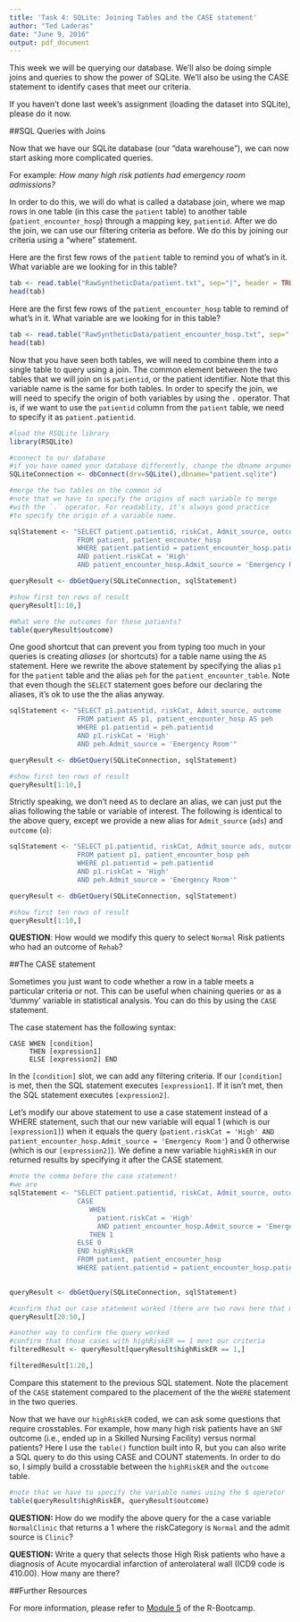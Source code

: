 ```yaml
---
title: 'Task 4: SQLite: Joining Tables and the CASE statement'
author: "Ted Laderas"
date: "June 9, 2016"
output: pdf_document
---
```


This week we will be querying our database. We'll also be doing simple joins and queries to show the power of SQLite. We'll also be using the CASE statement to identify cases that meet our criteria.

If you haven't done last week's assignment (loading the dataset into SQLite), please do it now.

##SQL Queries with Joins

Now that we have our SQLite database (our "data warehouse"), we can now start asking more complicated queries. 

For example: *How many high risk patients had emergency room admissions?*

In order to do this, we will do what is called a database join, where we map rows in one table (in this case the `patient` table) to another table (`patient_encounter_hosp`) through a mapping key, `patientid`. After we do the join, we can use our filtering criteria as before. We do this by joining our criteria using a "where" statement.

Here are the first few rows of the `patient` table to remind you of what's in it. What variable are we looking for in this table?

```r
tab <- read.table("RawSyntheticData/patient.txt", sep="|", header = TRUE)
head(tab)
```

Here are the first few rows of the `patient_encounter_hosp` table to remind of what's in it. What variable are we looking for in this table?

```r
tab <- read.table("RawSyntheticData/patient_encounter_hosp.txt", sep="|", header=TRUE)
head(tab)
```

Now that you have seen both tables, we will need to combine them into a single table to query using a join. The common element between the two tables that we will join on is `patientid`, or the patient identifier. Note that this variable name is the same for both tables. In order to specify the join, we will need to specify the origin of both variables by using the `.` operator. That is, if we want to use the `patientid` column from the `patient` table, we need to specify it as `patient.patientid`.

```r
#load the RSQLite library
library(RSQLite)

#connect to our database
#if you have named your database differently, change the dbname argument
SQLiteConnection <- dbConnect(drv=SQLite(),dbname="patient.sqlite")

#merge the two tables on the common id
#note that we have to specify the origins of each variable to merge
#with the `.` operator. For readablity, it's always good practice
#to specify the origin of a variable name.

sqlStatement <- "SELECT patient.patientid, riskCat, Admit_source, outcome 
                 FROM patient, patient_encounter_hosp
                 WHERE patient.patientid = patient_encounter_hosp.patientid
                 AND patient.riskCat = 'High' 
                 AND patient_encounter_hosp.Admit_source = 'Emergency Room'"

queryResult <- dbGetQuery(SQLiteConnection, sqlStatement)

#show first ten rows of result
queryResult[1:10,]

#What were the outcomes for these patients?
table(queryResult$outcome)
```

One good shortcut that can prevent you from typing too much in your queries is creating *aliases* (or shortcuts) for a table name using the `AS` statement. Here we rewrite the above statement by specifying the alias `p1` for the `patient` table and the alias `peh` for the `patient_encounter_table`. Note that even though the `SELECT` statement goes before our declaring the aliases, it's ok to use the the alias anyway.

```r
sqlStatement <- "SELECT p1.patientid, riskCat, Admit_source, outcome 
                 FROM patient AS p1, patient_encounter_hosp AS peh
                 WHERE p1.patientid = peh.patientid
                 AND p1.riskCat = 'High' 
                 AND peh.Admit_source = 'Emergency Room'"

queryResult <- dbGetQuery(SQLiteConnection, sqlStatement)

#show first ten rows of result
queryResult[1:10,]
```

Strictly speaking, we don't need `AS` to declare an alias, we can just put the alias following the table or variable of interest. The following is identical to the above query, except we provide a new alias for `Admit_source` (`ads`) and `outcome` (`o`):

```r
sqlStatement <- "SELECT p1.patientid, riskCat, Admit_source ads, outcome o 
                 FROM patient p1, patient_encounter_hosp peh
                 WHERE p1.patientid = peh.patientid
                 AND p1.riskCat = 'High' 
                 AND peh.Admit_source = 'Emergency Room'"

queryResult <- dbGetQuery(SQLiteConnection, sqlStatement)

#show first ten rows of result
queryResult[1:10,]
```

**QUESTION**: How would we modify this query to select `Normal` Risk patients who had an outcome of `Rehab`?

##The CASE statement

Sometimes you just want to code whether a row in a table meets a particular criteria or not. This can be useful when chaining queries or as a 'dummy' variable in statistical analysis. You can do this by using the `CASE` statement. 

The case statement has the following syntax:

```{eval=FALSE}
CASE WHEN [condition] 
     THEN [expression1] 
     ELSE [expression2] END 
```

In the `[condition]` slot, we can add any filtering criteria. If our `[condition]` is met, then the SQL statement executes `[expression1]`. If it isn't met, then the SQL statement executes `[expression2]`. 

Let's modify our above statement to use a case statement instead of a WHERE statement, such that our new variable will equal 1 (which is our `[expression1]`) when it equals the query (`patient.riskCat = 'High' AND patient_encounter_hosp.Admit_source = 'Emergency Room'`) and 0 otherwise (which is our `[expression2]`). We define a new variable `highRiskER` in our returned results by specifying it after the CASE statement.

```r
#note the comma before the case statement!
#we are 
sqlStatement <- "SELECT patient.patientid, riskCat, Admit_source, outcome, 
                 CASE 
                    WHEN
                      patient.riskCat = 'High'  
                      AND patient_encounter_hosp.Admit_source = 'Emergency Room'
                    THEN 1
                 ELSE 0 
                 END highRiskER
                 FROM patient, patient_encounter_hosp
                 WHERE patient.patientid = patient_encounter_hosp.patientid"
                 

queryResult <- dbGetQuery(SQLiteConnection, sqlStatement)

#confirm that our case statement worked (there are two rows here that meet the criteria)
queryResult[20:50,]

#another way to confirm the query worked 
#confirm that those cases with highRiskER == 1 meet our criteria
filteredResult <- queryResult[queryResult$highRiskER == 1,]

filteredResult[1:20,]
```

Compare this statement to the previous SQL statement. Note the placement of the `CASE` statement compared to the placement of the the `WHERE` statement in the two queries.

Now that we have our `highRiskER` coded, we can ask some questions that require crosstables. For example, how many high risk patients have an `SNF` outcome (i.e., ended up in a Skilled Nursing Facility) versus normal patients? Here I use the `table()` function built into R, but you can also write a SQL query to do this using CASE and COUNT statements. In order to do so, I simply build a crosstable between the `highRiskER` and the `outcome` table.

```r
#note that we have to specify the variable names using the $ operator
table(queryResult$highRiskER, queryResult$outcome)
```

**QUESTION:** How do we modify the above query for the a case variable `NormalClinic` that returns a 1 where the riskCategory is `Normal` and the admit source is `Clinic`?

**QUESTION:** Write a query that selects those High Risk patients who have a diagnosis of Acute myocardial infarction of anterolateral wall (ICD9 code is 410.00). How many are there?

##Further Resources

For more information, please refer to [Module 5](https://github.com/laderast/r-bootcamp/tree/master/module5) of the R-Bootcamp.